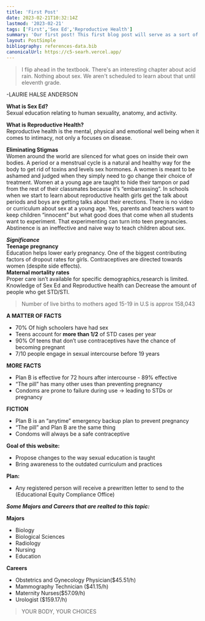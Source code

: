```yaml
---
title: 'First Post'
date: 2023-02-21T10:32:14Z
lastmod: '2023-02-21'
tags: ['First','Sex Ed','Reproductive Health']
summary: 'Our first post! This first blog post will serve as a sort of introduction to what we plan on doing, and more information on what exactly Sex Ed and Reproductive Health entails.'
layout: PostSimple
bibliography: references-data.bib
canonicalUrl: https://c5-searh.vercel.app/
---
```


>I flip ahead in the textbook. There's an interesting chapter about acid rain. Nothing about sex. We aren't scheduled to learn about that until eleventh grade.

-LAURIE HALSE ANDERSON

**What is Sex Ed?**  
Sexual education relating to human sexuality, anatomy, and activity. 

**What is Reproductive Health?**  
Reproductive health is the mental, physical and emotional well being when it comes to intimacy, not only a focuses on disease.

**Eliminating Stigmas**  
Women around the world are silenced for what goes on inside their own bodies. A period or a menstrual cycle is a natural and healthy way for the body to get rid of toxins and levels sex hormones. 
A women is meant to be ashamed and judged when they simply need to go change their choice of treatment. Women at a young age are taught to hide their tampon or pad from the rest of their classmates because it’s “embarrassing”. 
In schools when we start to learn about reproductive health  girls get the talk about periods and  boys are getting talks about their erections. There is no video or curriculum about sex at a young age. Yes, parents and teachers want to keep children “innocent” but what good does that come when all students want to experiment. That experimenting can turn into teen pregnancies.  
Abstinence is an ineffective and naive way to teach children about sex. 

***Significance***  
**Teenage pregnancy**   
Education helps lower early pregnancy.
One of the biggest contributing factors of dropout rates for girls.
Contraceptives are directed towards women (despite side effects).  
**Maternal mortality rates**  
Proper care isn’t available for specific demographics,research is limited.
Knowledge of Sex Ed and Reproductive health can Decrease the amount of people who get STD/STI.

>Number of live births to mothers aged 15-19 in U.S is approx 158,043

**A MATTER OF FACTS**
- 70% Of high schoolers have had sex
- Teens account for **more than 1/2** of STD cases per year
- 90% Of teens that don’t use contraceptives have the chance of becoming pregnant
- 7/10 people engage in sexual intercourse before 19 years

**MORE FACTS**
- Plan B is effective for 72 hours after intercourse - 89% effective
- “The pill” has many other uses than preventing pregnancy
- Condoms are prone to failure during use → leading to STDs or pregnancy

**FICTION**
- Plan B is an “anytime” emergency backup plan to prevent pregnancy
- “The pill” and Plan B are the same thing
- Condoms will always be a safe contraceptive
 
**Goal of this website:**  
- Propose changes to the way sexual education is taught 
- Bring awareness to the outdated curriculum and practices 

**Plan:**
- Any registered person will receive a prewritten letter to send to the (Educational Equity Compliance Office)

***Some Majors and Careers that are realted to this topic:***

**Majors**
- Biology
- Biological Sciences
- Radiology
- Nursing
- Education 

**Careers**
- Obstetrics and  Gynecology Physician($45.51/h)
- Mammography Technician ($41.15/h)
- Maternity Nurses($57.09/h)
- Urologist ($159.17/h)

> YOUR BODY, YOUR CHOICES 
